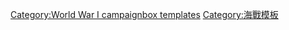 {{Campaignbox
| title = {{nowrap|北海戰區}}<br />{{nowrap|（第一次世界大戰）}}
| name = Campaignbox 北海戰區（第一次世界大戰）
| listclass = hlist
| battles =
* [[第一次世界大战中的大西洋潜艇战|潛艇戰]]
* {{link-en|赫爾戈蘭灣海戰 (1914年)|Battle of Heligoland Bight (1914)|第一次赫爾戈蘭灣海戰}}
* {{link-en|1914年9月22日的海戰|Action of 22 September 1914|1914年9月22日之戰}}
* {{link-en|特塞爾海域之戰|Battle off Texel}}
* {{link-en|砲轟雅茅斯|Raid on Yarmouth}}
* {{link-en|砲轟哈特爾浦、惠特比與斯卡伯勒|Raid on Scarborough, Hartlepool and Whitby}}
* {{link-en|空襲庫克斯港|Cuxhaven Raid}}
* [[多格爾沙洲海戰 (1915年)|第一次多格爾沙洲海戰]]
* {{link-en|北辛德爾海戰|Battle off Noordhinder Bank}}
* {{link-en|多格爾沙洲海戰 (1916年)|Battle of Dogger Bank (1916)|第二次多格爾沙洲海戰}}
* {{link-en|1916年2月29日的海戰|Action of 29 February 1916|1916年2月29日之戰}}
* {{link-en|砲轟雅茅斯與洛斯托夫特|Bombardment of Yarmouth and Lowestoft}}
* [[日德蘭海戰]]
* {{link-en|1916年8月19日的海戰|Action of 19 August 1916|1916年8月19日之戰}}
* {{link-en|第一次多佛海峽海戰|Battle of Dover Strait (1916)}}
* {{link-en|1917年3月16日的海戰|Action of 16 March 1917|1917年3月16日之戰}}
* {{link-en|1917年5月4日的海戰|Action of 4 May 1917|1917年5月4日之戰}}
* {{link-en|第二次多佛海峽海戰|Battle of Dover Strait (1917)}}
* {{link-en|勒威克海戰|Action off Lerwick}}
* [[第二次赫爾戈蘭海戰]]
* {{link-en|澤布呂赫港襲擊戰|Zeebrugge Raid}}
* {{link-en|第一次奧斯坦德襲擊戰|First Ostend Raid}}
* {{link-en|第二次奧斯坦德襲擊戰|Second Ostend Raid}}
* [[第19號作戰令|決戰計畫]]
}}<noinclude>
[[Category:World War I campaignbox templates]]
[[Category:海戰模板]]
</noinclude>